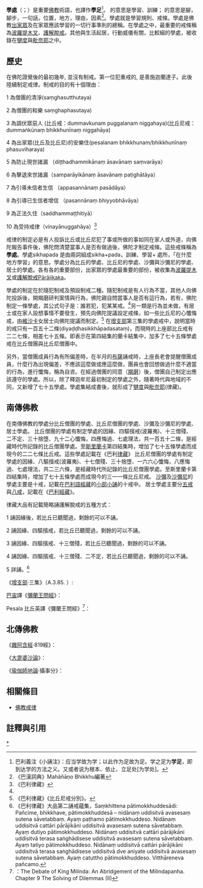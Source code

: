 {{佛教}}
'''學處'''（{{lang-pi|sikkhāpada}}；{{lang-sa|शिक्षापद|śikṣāpada}}）是重要[[佛教|佛教]]術語，也譯作'''學足'''<ref>巴利義注《小誦注》：应当学故为学；以此作为足故为足。学之足为'''学足'''，即到达学的方法之义。又或者说为根本、依止、立足处[为学处]。</ref>。{{IAST|sikkhā}} 的意思是學習、訓練；{{IAST|pada}} 的意思是腳，腳步，一句話，位置，地方，理由，因素<ref>《巴漢詞典》Mahāñāṇo Bhikkhu編著</ref>。學處就是學習規則、戒條。學處是佛教[[出家眾|出家眾]]及在家眾應該學習的一切行事準則的總稱。在學處之中，最重要的戒條稱為[[波羅提木叉|波羅提木叉]]、[[護解脫戒|護解脫戒]]。其他與生活起居，行動威儀有關，比較細的學處，被收錄在[[犍度|犍度]]與[[毗奈耶|毗奈耶]]之中。

==歷史==
在佛陀證覺後的最初幾年, 並沒有制戒。第一位犯重戒的, 是善施迦蘭達子。此後陸續制定戒律。制戒的目的有十個理由：

1 為僧團的清淨(saṃghasutthutaya)

2 為僧團的和樂 saṃghaphasutaya)

3 為調伏眾惡人 (比丘戒：dummavkunam puggalanam niggahaya)(比丘尼戒：dummaṅkūnaṃ bhikkhunīnaṃ niggahāya)

4 為出家眾(比丘及比丘尼)的安樂住(pesalanam bhikkhunam/bhikkhunīnaṃ phasuviharaya)

5 為防止現世諸漏 （diṭṭhadhammikānaṃ āsavānaṃ saṃvarāya）

6 為擊退來世諸漏（samparāyikānaṃ āsavānaṃ paṭighātāya）

7 為引導未信者生信 （appasannānaṃ pasādāya）

8 為引導已生信者增信 （pasannānaṃ bhiyyobhāvāya）

9 為正法久住（saddhammaṭṭhitiyā）

10 為受持戒律（vinayānuggahāya）<ref name="#1">《巴利律藏》</ref>

戒律的制定必是有人投訴比丘或比丘尼犯了事或所做的事如同在家人或外道，向佛陀報告事件後，佛陀問清楚當事人是否有做過後，佛陀才制定戒條。這些戒條稱為
'''學處'''。學處sikhapada 是由兩詞組成sikha+pada，訓練、學習+ 處所，「在什麼地方學習」的意思。學處分為比丘的學處、比丘尼的學處、沙彌與沙彌尼的學處、居士的學處。各有各的重要部份，出家眾的學處最重要的部份，被收集為[[波羅提木叉|波羅提木叉]]或[[護解脫戒|護解脫戒]]Pārājikaka。

學處的制定在於隨犯制戒及預設制戒二種。隨犯制戒是有人行為不當，其他人向佛陀投訴後，開羯磨研判案情與行為，佛陀親自問當事人是否有這行為，若有，佛陀制定一條學處，其公式句子是：誰若犯，犯某某戒。<ref name="#1"/>另一類是行為並未做，有居士或在家人設想事情不要發生，預先向佛陀提議設定戒條，如一些比丘尼的心懺悔戒，由[[維沙卡|維沙卡]]女居士向佛陀提議而制定。<ref>《巴利律藏》《比丘尼戒分別》。</ref>
在[[增支部|增支部]]第三集的學處戒中，說明當時的戒只有一百五十二條(diyaḍḍhasikkhāpadasataṃ)，而現時的上座部比丘戒有二二七條，相差七十五條。即表示在第四結集的蘭卡結集中，加多了七十五條學處戒在比丘僧團與比丘尼僧團中。

另外，當僧團成員行為有所偏差時，在半月的[[布薩|布薩]]誦戒時，上座長老會提醒僧團成員，什麼行為出現偏差，不應該這麼做或應這麼做，團員也會回想做過什麼不適當的行為，進行懺悔，稱為自咨。在經過僧團的同意（[[羯磨|羯磨]]）後，僧團自己制定出應該遵守的學處。所以，除了釋迦牟尼最初制定的學處之外，隨著時代與地域的不同，又新增了七十五學處。學處集結成書後，就形成了[[犍度|犍度]]與[[毗奈耶|毗奈耶]](律藏)。

==南傳佛教==
在南傳佛教的學處分比丘僧團的學處、比丘尼僧團的學處、沙彌及沙彌尼的學處、居士學處。
比丘僧團的學處有制定學處的因緣、四驅擯戒(波羅夷)、十三僧殘、二不定、三十捨墮、九十二心懺悔，四應悔過、七處理法，共一百五十二條，是經藏時代所記錄的比丘僧團學處。至[[斯里蘭卡|斯里蘭卡]]第四結集時，增加了七十五條學處而成現今的二二七條比丘戒。這些學處記載在《巴利[[律藏|律藏]]》
比丘尼僧團的學處有制定學處的因緣、八驅擯戒(波羅夷)、十七僧殘、三十捨墮、一六六心懺悔，八應悔過、七處理法，共二三六條，是經藏時代所記錄的比丘尼僧團學處。至斯里蘭卡第四結集時，增加了七十五條學處而成現今的三一一條比丘尼戒。
[[沙彌|沙彌]]及[[沙彌尼|沙彌尼]]的學處主要是十戒，記載在[[巴利語|巴利語]][[經藏|經藏]]的[[小部小誦|小部小誦]]的十戒中。
居士學處主要分[[五戒|五戒]]與[[八戒|八戒]]，記載在《[[巴利經藏|巴利經藏]]》。

律藏大品有記載簡略誦護解脫戒的五種方式：

1 誦因緣後，若比丘已聽聞過，剩餘的可以不誦。

2 誦因緣、四驅擯戒，若比丘已聽聞過，剩餘的可以不誦。

3 誦因緣、四驅擯戒、十三僧殘，若比丘已聽聞過，剩餘的可以不誦。

4 誦因緣、四驅擯戒、十三僧殘、二不定，若比丘已聽聞過，剩餘的可以不誦。

5 詳誦。<ref>《巴利律藏》大品第二誦戒蘊集，Saṃkhittena pātimokkhuddesādi: Pañcime, bhikkhave, pātimokkhuddesā – nidānaṃ uddisitvā avasesaṃ sutena sāvetabbaṃ. Ayaṃ paṭhamo pātimokkhuddeso. Nidānaṃ uddisitvā cattāri pārājikāni uddisitvā avasesaṃ sutena sāvetabbaṃ. Ayaṃ dutiyo pātimokkhuddeso. Nidānaṃ uddisitvā cattāri pārājikāni uddisitvā terasa saṅghādisese uddisitvā avasesaṃ sutena sāvetabbaṃ. Ayaṃ tatiyo pātimokkhuddeso. Nidānaṃ uddisitvā cattāri pārājikāni uddisitvā terasa saṅghādisese uddisitvā dve aniyate uddisitvā avasesaṃ sutena sāvetabbaṃ. Ayaṃ catuttho pātimokkhuddeso. Vitthāreneva pañcamo.</ref>

《[[增支部|增支部]]·三集》（A.3.85. {{IAST|Pathamasikkhasuttam}}）:
{{Cquote|諸比丘！此百五十餘之學處於每半月為所誦，欲利益之善男子應學此。諸比丘！此等三學，此[百五十餘學處之]一切，即被攝於其中。云何為三耶？增上戒學、增上心學、增上慧學是，諸比丘！此等三學，此[百五十餘之]一切 ，即被攝於其中。}}

[[巴宙|巴宙]]譯《[[彌蘭王問經|彌蘭王問經]]》：
{{Cquote|大王，佛子為離苦及貪求法，將守護其餘更多之一百五十'''學處'''，如何他們肯舍棄如來所制定的學處亦復如是！}}

Pesala 比丘英譯《彌蘭王問經》<ref>：The Debate of King Milinda: An Abridgement of the Milindapanha. Chapter 9 The Solving of Dilemmas (II)</ref>：
{{Cquote|Just so, O king, the sons of the Buddha, in their enthusiasm for the Dhamma might keep even more than one hundred and fifty '''regulations''' (Excluding the 75 minor training rules there are 152 precepts) but they would never give up any that had been laid down.}}

==北傳佛教==
《[[雜阿含經|雜阿含經]]·819經》：
{{Cquote|尊者跋耆子詣佛所。稽首禮足。退住一面。白佛言。世尊。佛說過百五十'''戒'''<ref>[[印順|印順]]《原始佛教聖典之集成》第三章「波羅提木叉經」第三節「戒經條文的多少與次第」第四節「戒經的集成與分流」：漢譯『雜阿含經』，是說一切有部的誦本，應與『瑜伽師地論』說一樣，同為「過百五十戒」。而現存經本作「過二百五十戒」，可斷為依熟習的「二百五十戒」說而改定的。</ref>。令族姓子隨次半月來說[[波羅提木叉|波羅提木叉]][[修多羅|修多羅]]。令諸族姓子隨欲而學。}}

《[[大毘婆沙論|大毘婆沙論]]》：
{{Cquote|謂有苾芻名佛栗氏子。如來在世於佛法出家。是時已制過百五十'''學處'''<ref>[[印順|印順]]《原始佛教聖典之集成》第三章「波羅提木叉經」第三節「戒經條文的多少與次第」第四節「戒經的集成與分流」：『大正藏』依『麗藏』本，作「過二百五十學處」；然宋、元、明本，都作「過百五十學處」，與同為玄奘所譯的『瑜伽師地論』相合。</ref>。於半月夜說[[波羅提木叉|別解脫戒]][[契經|經]]時。聞說自愛諸善男子樂學戒者應如是學。}}

《[[瑜伽師地論|瑜伽師地論]]·攝事分》：
{{Cquote|[[波羅提木叉|別解脫]][[契經|契經]]者。謂於是中依五犯聚及出五犯聚。說過一百五十'''學處'''為令自愛諸善男子精勤修學。}}
==相關條目==
*[[佛教戒律|佛教戒律]]
==註釋與引用==
{{reflist|2}}

[[Category:佛教戒律|*]]